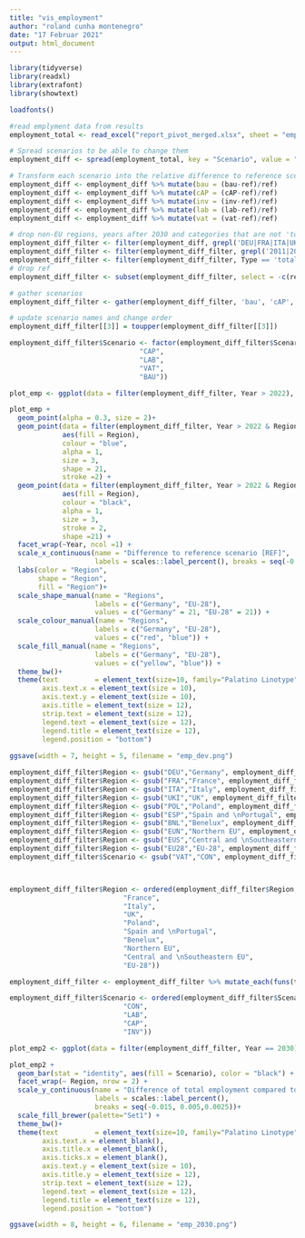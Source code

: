 ```yaml
---
title: "vis_employment"
author: "roland cunha montenegro"
date: "17 Februar 2021"
output: html_document
---
```


```r
library(tidyverse)
library(readxl)
library(extrafont)
library(showtext)

loadfonts()
```

```r
#read emplyment data from results
employment_total <- read_excel("report_pivot_merged.xlsx", sheet = "emplmtno_yr")
```

```r

# Spread scenarios to be able to change them
employment_diff <- spread(employment_total, key = "Scenario", value = "Value")

# Transform each scenario into the relative difference to reference scenario
employment_diff <- employment_diff %>% mutate(bau = (bau-ref)/ref)
employment_diff <- employment_diff %>% mutate(cAP = (cAP-ref)/ref)
employment_diff <- employment_diff %>% mutate(inv = (inv-ref)/ref)
employment_diff <- employment_diff %>% mutate(lab = (lab-ref)/ref)
employment_diff <- employment_diff %>% mutate(vat = (vat-ref)/ref)
```

```r
# drop non-EU regions, years after 2030 and categories that are not 'total'
employment_diff_filter <- filter(employment_diff, grepl('DEU|FRA|ITA|UKI|POL|BNL|ESP|EUN|EUS|EU28', Region))
employment_diff_filter <- filter(employment_diff_filter, grepl('2011|2015|2020|2025|2030', Year))
employment_diff_filter <- filter(employment_diff_filter, Type == 'total')
# drop ref
employment_diff_filter <- subset(employment_diff_filter, select = -c(ref, Type))

# gather scenarios
employment_diff_filter <- gather(employment_diff_filter, 'bau', 'cAP', 'inv', 'vat', 'lab', key = 'Scenario', value = 'Value')

# update scenario names and change order
employment_diff_filter[[3]] = toupper(employment_diff_filter[[3]])

employment_diff_filter$Scenario <- factor(employment_diff_filter$Scenario, levels = c("INV",
                                "CAP",
                                "LAB",
                                "VAT",
                                "BAU"))
```

```r
plot_emp <- ggplot(data = filter(employment_diff_filter, Year > 2022), aes(y = Scenario, x = Value))

plot_emp +
  geom_point(alpha = 0.3, size = 2)+
  geom_point(data = filter(employment_diff_filter, Year > 2022 & Region == "EU28"), 
             aes(fill = Region), 
             colour = "blue",
             alpha = 1, 
             size = 3, 
             shape = 21, 
             stroke =2) +
  geom_point(data = filter(employment_diff_filter, Year > 2022 & Region == "DEU"), 
             aes(fill = Region), 
             colour = "black",
             alpha = 1, 
             size = 3, 
             stroke = 2, 
             shape =21) +
  facet_wrap(~Year, ncol =1) +
  scale_x_continuous(name = "Difference to reference scenario [REF]",
                     labels = scales::label_percent(), breaks = seq(-0.02, 0.01,0.002))+
  labs(color = "Region",
       shape = "Region",
       fill = "Region")+
  scale_shape_manual(name = "Regions",
                     labels = c("Germany", "EU-28"),
                     values = c("Germany" = 21, "EU-28" = 21)) +
  scale_colour_manual(name = "Regions",
                     labels = c("Germany", "EU-28"),
                     values = c("red", "blue")) +
  scale_fill_manual(name = "Regions",
                     labels = c("Germany", "EU-28"),
                     values = c("yellow", "blue")) +
  theme_bw()+
  theme(text         = element_text(size=10, family="Palatino Linotype"),
        axis.text.x = element_text(size = 10),
        axis.text.y = element_text(size = 10),
        axis.title = element_text(size = 12),
        strip.text = element_text(size = 12),
        legend.text = element_text(size = 12),
        legend.title = element_text(size = 12),
        legend.position = "bottom")
  
ggsave(width = 7, height = 5, filename = "emp_dev.png")

```
```r
employment_diff_filter$Region <- gsub("DEU","Germany", employment_diff_filter$Region)
employment_diff_filter$Region <- gsub("FRA","France", employment_diff_filter$Region)
employment_diff_filter$Region <- gsub("ITA","Italy", employment_diff_filter$Region)
employment_diff_filter$Region <- gsub("UKI","UK", employment_diff_filter$Region)
employment_diff_filter$Region <- gsub("POL","Poland", employment_diff_filter$Region)
employment_diff_filter$Region <- gsub("ESP","Spain and \nPortugal", employment_diff_filter$Region)
employment_diff_filter$Region <- gsub("BNL","Benelux", employment_diff_filter$Region)
employment_diff_filter$Region <- gsub("EUN","Northern EU", employment_diff_filter$Region)
employment_diff_filter$Region <- gsub("EUS","Central and \nSoutheastern EU", employment_diff_filter$Region)
employment_diff_filter$Region <- gsub("EU28","EU-28", employment_diff_filter$Region)
employment_diff_filter$Scenario <- gsub("VAT","CON", employment_diff_filter$Scenario)



employment_diff_filter$Region <- ordered(employment_diff_filter$Region, levels = c("Germany",
                            "France",
                            "Italy",
                            "UK",
                            "Poland",
                            "Spain and \nPortugal",
                            "Benelux",
                            "Northern EU",
                            "Central and \nSoutheastern EU",
                            "EU-28"))

employment_diff_filter <- employment_diff_filter %>% mutate_each(funs(toupper), Scenario)

employment_diff_filter$Scenario <- ordered(employment_diff_filter$Scenario, levels = c("BAU",
                            "CON",
                            "LAB",
                            "CAP",
                            "INV"))

```

```r

plot_emp2 <- ggplot(data = filter(employment_diff_filter, Year == 2030), aes(x = Scenario, y = Value))

plot_emp2 +
  geom_bar(stat = "identity", aes(fill = Scenario), color = "black") +
  facet_wrap(~ Region, nrow = 2) +
  scale_y_continuous(name = "Difference of total employment compared to reference scenario",
                     labels = scales::label_percent(),
                     breaks = seq(-0.015, 0.005,0.0025))+
  scale_fill_brewer(palette="Set1") +
  theme_bw()+
  theme(text         = element_text(size=10, family="Palatino Linotype"),
        axis.text.x = element_blank(),
        axis.title.x = element_blank(),
        axis.ticks.x = element_blank(),
        axis.text.y = element_text(size = 10),
        axis.title.y = element_text(size = 12),
        strip.text = element_text(size = 12),
        legend.text = element_text(size = 12),
        legend.title = element_text(size = 12),
        legend.position = "bottom")

ggsave(width = 8, height = 6, filename = "emp_2030.png")
```

